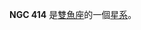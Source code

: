 {{NGCInfoBox|NGCID=NGC 414|發現者=Per Magnus Herman Schultz|發現日期=1867年10月22日|其他編號=UGC 744, ZWG 501.123,4ZW 39|曆元=J2000.0|赤經=1時11分17.6秒
|赤緯=33°6'49"|星座=雙魚座|星體=星系|星等=13.5|表面亮度=12|藍等=14.5}}

'''NGC 414''' 是[[雙魚座|雙魚座]]的一個[[星系|星系]]。

{{NGCReference|414}}
{{Catalogs|NGC=414}}

{{Galaxy-stub}}